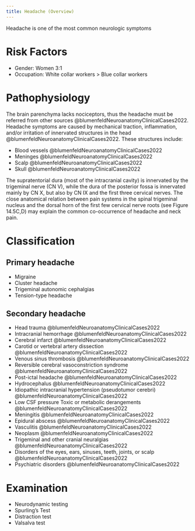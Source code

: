 ```yaml
---
title: Headache (Overview)
---
```


Headache is one of the most common neurologic symptoms

# Risk Factors

- Gender: Women 3:1
- Occupation: White collar workers > Blue collar workers

# Pathophysiology

The brain parenchyma lacks nociceptors, thus the headache must be referred from other sources @blumenfeldNeuroanatomyClinicalCases2022.
Headache symptoms are caused by mechanical traction, inflammation, and/or irritation of innervated structures in the head @blumenfeldNeuroanatomyClinicalCases2022.
These structures include:

- Blood vessels @blumenfeldNeuroanatomyClinicalCases2022
- Meninges @blumenfeldNeuroanatomyClinicalCases2022
- Scalp @blumenfeldNeuroanatomyClinicalCases2022
- Skull @blumenfeldNeuroanatomyClinicalCases2022


The supratentorial dura (most of the intracranial cavity) is innervated by the trigeminal nerve (CN V), while the dura of the posterior fossa is innervated mainly by CN X, but also by CN IX and the first three cervical nerves. The close anatomical relation between pain systems in the spinal trigeminal nucleus and the dorsal horn of the first few cervical nerve roots (see Figure 14.5C,D) may explain the common co-occurrence of headache and neck pain.


# Classification

## Primary headache

- Migraine
- Cluster headache 
- Trigeminal autonomic cephalgias
- Tension-type headache

## Secondary headache

- Head trauma @blumenfeldNeuroanatomyClinicalCases2022
- Intracranial hemorrhage @blumenfeldNeuroanatomyClinicalCases2022 
- Cerebral infarct @blumenfeldNeuroanatomyClinicalCases2022 
- Carotid or vertebral artery dissection @blumenfeldNeuroanatomyClinicalCases2022 
- Venous sinus thrombosis @blumenfeldNeuroanatomyClinicalCases2022
- Reversible cerebral vasoconstriction syndrome @blumenfeldNeuroanatomyClinicalCases2022
- Post-ictal headache @blumenfeldNeuroanatomyClinicalCases2022 
- Hydrocephalus @blumenfeldNeuroanatomyClinicalCases2022 
- Idiopathic intracranial hypertension (pseudotumor cerebri) @blumenfeldNeuroanatomyClinicalCases2022
- Low CSF pressure Toxic or metabolic derangements @blumenfeldNeuroanatomyClinicalCases2022 
- Meningitis @blumenfeldNeuroanatomyClinicalCases2022 
- Epidural abscess @blumenfeldNeuroanatomyClinicalCases2022 
- Vasculitis @blumenfeldNeuroanatomyClinicalCases2022
- Neoplasm @blumenfeldNeuroanatomyClinicalCases2022
- Trigeminal and other cranial neuralgias @blumenfeldNeuroanatomyClinicalCases2022
- Disorders of the eyes, ears, sinuses, teeth, joints, or scalp @blumenfeldNeuroanatomyClinicalCases2022
- Psychiatric disorders @blumenfeldNeuroanatomyClinicalCases2022



# Examination

- Neurodynamic testing
- Spurling's Test
- Distraction test
- Valsalva test